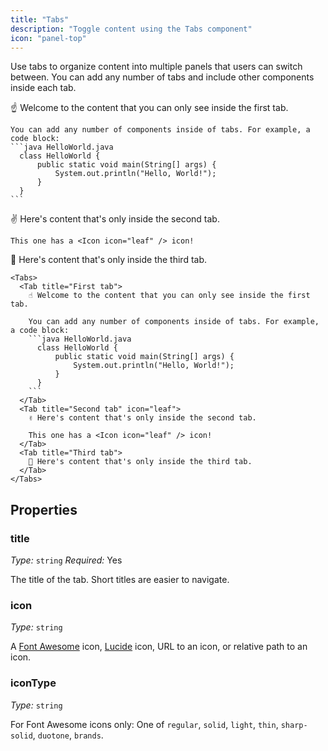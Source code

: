 ```yaml
---
title: "Tabs"
description: "Toggle content using the Tabs component"
icon: "panel-top"
---
```


Use tabs to organize content into multiple panels that users can switch between. You can add any number of tabs and include other components inside each tab.

<Tabs>
  <Tab title="First tab">
    ☝️ Welcome to the content that you can only see inside the first tab.

    You can add any number of components inside of tabs. For example, a code block:
    ```java HelloWorld.java
      class HelloWorld {
          public static void main(String[] args) {
              System.out.println("Hello, World!");
          }
      }
    ```
  </Tab>
  <Tab title="Second tab" icon="leaf">
    ✌️ Here's content that's only inside the second tab.

    This one has a <Icon icon="leaf" /> icon!
  </Tab>
  <Tab title="Third tab">
    💪 Here's content that's only inside the third tab.
  </Tab>
</Tabs>

````mdx Tabs example
<Tabs>
  <Tab title="First tab">
    ☝️ Welcome to the content that you can only see inside the first tab.

    You can add any number of components inside of tabs. For example, a code block:
    ```java HelloWorld.java
      class HelloWorld {
          public static void main(String[] args) {
              System.out.println("Hello, World!");
          }
      }
    ```
  </Tab>
  <Tab title="Second tab" icon="leaf">
    ✌️ Here's content that's only inside the second tab.

    This one has a <Icon icon="leaf" /> icon!
  </Tab>
  <Tab title="Third tab">
    💪 Here's content that's only inside the third tab.
  </Tab>
</Tabs>
````

## Properties

### title

*Type:* `string` *Required:* Yes

The title of the tab. Short titles are easier to navigate.

### icon

*Type:* `string`

A [Font Awesome](https://fontawesome.com/icons) icon, [Lucide](https://lucide.dev/icons) icon, URL to an icon, or relative path to an icon.

### iconType

*Type:* `string`

For Font Awesome icons only: One of `regular`, `solid`, `light`, `thin`, `sharp-solid`, `duotone`, `brands`.
